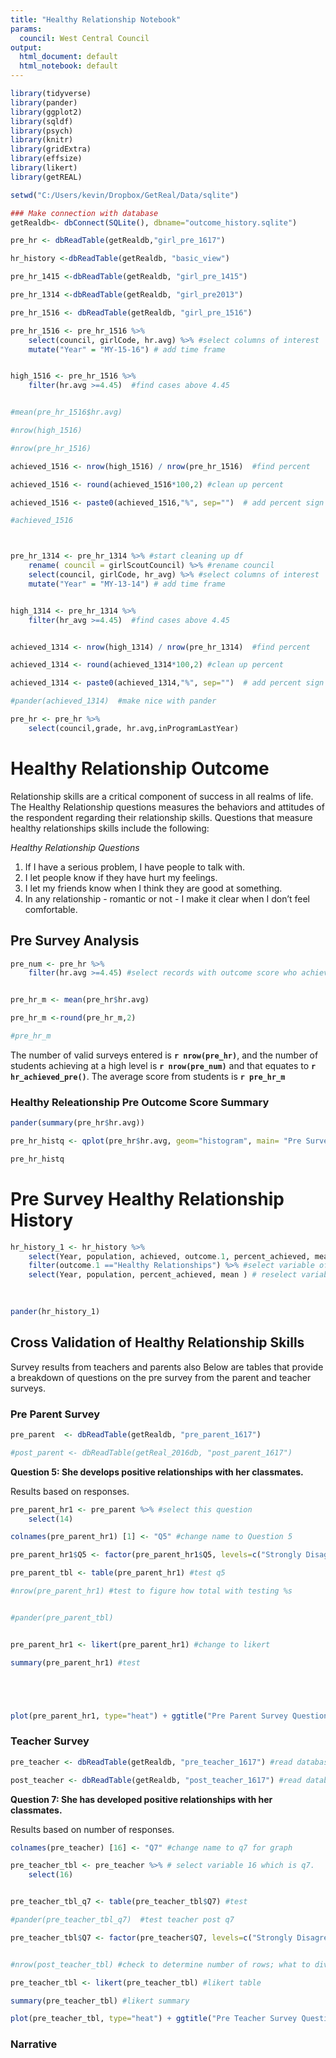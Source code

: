 ```yaml
---
title: "Healthy Relationship Notebook"
params:
  council: West Central Council
output:
  html_document: default
  html_notebook: default
---
```


```r
library(tidyverse)
library(pander)
library(ggplot2)
library(sqldf)
library(psych)
library(knitr)
library(gridExtra)
library(effsize)
library(likert)
library(getREAL)

```




```r
setwd("C:/Users/kevin/Dropbox/GetReal/Data/sqlite")

### Make connection with database
getRealdb<- dbConnect(SQLite(), dbname="outcome_history.sqlite")

pre_hr <- dbReadTable(getRealdb,"girl_pre_1617")

hr_history <-dbReadTable(getRealdb, "basic_view")

pre_hr_1415 <-dbReadTable(getRealdb, "girl_pre_1415")

pre_hr_1314 <-dbReadTable(getRealdb, "girl_pre2013")

pre_hr_1516 <- dbReadTable(getRealdb, "girl_pre_1516")

```



```r

pre_hr_1516 <- pre_hr_1516 %>%
    select(council, girlCode, hr.avg) %>% #select columns of interest
    mutate("Year" = "MY-15-16") # add time frame


high_1516 <- pre_hr_1516 %>%
    filter(hr.avg >=4.45)  #find cases above 4.45


#mean(pre_hr_1516$hr.avg)

#nrow(high_1516)

#nrow(pre_hr_1516)

achieved_1516 <- nrow(high_1516) / nrow(pre_hr_1516)  #find percent

achieved_1516 <- round(achieved_1516*100,2) #clean up percent

achieved_1516 <- paste0(achieved_1516,"%", sep="")  # add percent sign

#achieved_1516




```



```r


pre_hr_1314 <- pre_hr_1314 %>% #start cleaning up df
    rename( council = girlScoutCouncil) %>% #rename council
    select(council, girlCode, hr_avg) %>% #select columns of interest
    mutate("Year" = "MY-13-14") # add time frame


high_1314 <- pre_hr_1314 %>%
    filter(hr_avg >=4.45)  #find cases above 4.45


achieved_1314 <- nrow(high_1314) / nrow(pre_hr_1314)  #find percent

achieved_1314 <- round(achieved_1314*100,2) #clean up percent

achieved_1314 <- paste0(achieved_1314,"%", sep="")  # add percent sign

#pander(achieved_1314)  #make nice with pander

```



```r
pre_hr <- pre_hr %>%
    select(council,grade, hr.avg,inProgramLastYear)

```

# Healthy Relationship Outcome 

Relationship skills are a critical component of success in all realms of life. 
The Healthy Relationship questions measures the behaviors and attitudes of the respondent regarding their relationship skills. Questions that measure healthy relationships skills include the following:


*Healthy Relationship Questions*

1. If I have a serious problem, I have people to talk with.
2. I let people know if they have hurt my feelings.
3. I let my friends know when I think they are good at something.
4. In any relationship - romantic or not - I make it clear when I don't feel comfortable.

## Pre Survey Analysis

```r
pre_num <- pre_hr %>%
    filter(hr.avg >=4.45) #select records with outcome score who achieved outcome at high level


pre_hr_m <- mean(pre_hr$hr.avg)

pre_hr_m <-round(pre_hr_m,2)

#pre_hr_m

```


The number of valid surveys entered is  **`r nrow(pre_hr)`**, and the number of students achieving at a high level is **`r nrow(pre_num)`**
and that equates to **`r hr_achieved_pre()`**. The average score from students is **`r pre_hr_m`**

### Healthy Releationship Pre Outcome Score Summary

```r
pander(summary(pre_hr$hr.avg))
```



```r

pre_hr_histq <- qplot(pre_hr$hr.avg, geom="histogram", main= "Pre Survey: Health Relationships",ylim=c(0,60), bins=40, xlab="Outcome Scores") + geom_vline(xintercept = 4.45, col="red") 

pre_hr_histq

```


# Pre Survey Healthy Relationship History


```r
hr_history_1 <- hr_history %>%
    select(Year, population, achieved, outcome.1, percent_achieved, mean) %>% #select variables of interest
    filter(outcome.1 =="Healthy Relationships") %>% #select variable of interest
    select(Year, population, percent_achieved, mean ) # reselect variables of interest
    
    

pander(hr_history_1)
```


## Cross Validation of Healthy Relationship Skills

Survey results from teachers and parents also  Below are tables that provide a breakdown of questions on the pre survey from the parent and teacher surveys. 



### Pre Parent Survey





```r

pre_parent  <- dbReadTable(getRealdb, "pre_parent_1617")

#post_parent <- dbReadTable(getReal_2016db, "post_parent_1617")


```



**Question 5: She develops positive relationships with her classmates.**

Results based on responses.

```r

pre_parent_hr1 <- pre_parent %>% #select this question
    select(14)

colnames(pre_parent_hr1) [1] <- "Q5" #change name to Question 5


```



```r

pre_parent_hr1$Q5 <- factor(pre_parent_hr1$Q5, levels=c("Strongly Disagree", "Disagree", "Slightly Disagree", "Neither Agree/Disagree", "Slightly Agree", "Agree", "Strongly Agree"),ordered = TRUE) #make factor names consistent


```




```r

pre_parent_tbl <- table(pre_parent_hr1) #test q5 

#nrow(pre_parent_hr1) #test to figure how total with testing %s


#pander(pre_parent_tbl) 



```


```r

pre_parent_hr1 <- likert(pre_parent_hr1) #change to likert

summary(pre_parent_hr1) #test





plot(pre_parent_hr1, type="heat") + ggtitle("Pre Parent Survey Question 5") + theme_dark() #plot heat map


```


### Teacher Survey

```r

pre_teacher <- dbReadTable(getRealdb, "pre_teacher_1617") #read database

post_teacher <- dbReadTable(getRealdb, "post_teacher_1617") #read database

```





**Question 7: She has developed positive relationships with her classmates.** 

Results based on number of responses. 

```r

colnames(pre_teacher) [16] <- "Q7" #change name to q7 for graph

pre_teacher_tbl <- pre_teacher %>% # select variable 16 which is q7.
    select(16)


pre_teacher_tbl_q7 <- table(pre_teacher_tbl$Q7) #test 

#pander(pre_teacher_tbl_q7)  #test teacher post q7

```









```r
pre_teacher_tbl$Q7 <- factor(pre_teacher$Q7, levels=c("Strongly Disagree", "Disagree", "Slightly Disagree", "Neither Agree nor Disagree", "Slightly  Agree", "Agree", "Strongly Agree"),ordered = TRUE)



```



```r
#nrow(post_teacher_tbl) #check to determine number of rows; what to divide to get %

pre_teacher_tbl <- likert(pre_teacher_tbl) #likert table

summary(pre_teacher_tbl) #likert summary

plot(pre_teacher_tbl, type="heat") + ggtitle("Pre Teacher Survey Question 7") + theme_dark() #heat map

```

### Narrative
